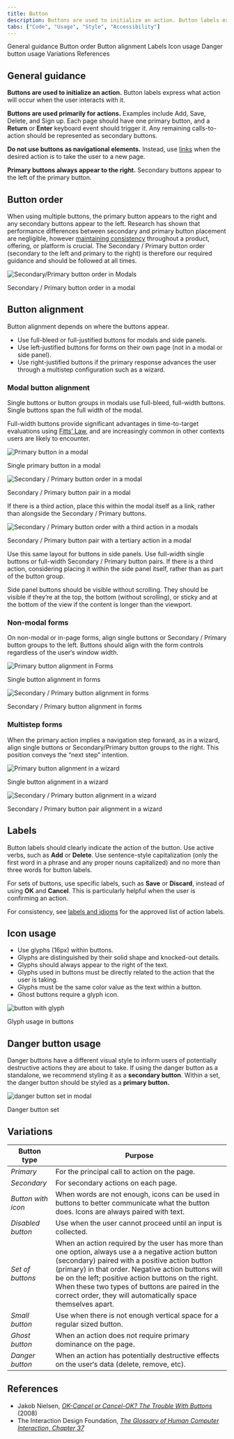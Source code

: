```yaml
---
title: Button
description: Buttons are used to initialize an action. Button labels express what action will occur when the user interacts with it.
tabs: ["Code", "Usage", "Style", "Accessibility"]
---
```


<AnchorLinks>

<AnchorLink>General guidance</AnchorLink>
<AnchorLink>Button order</AnchorLink>
<AnchorLink>Button alignment</AnchorLink>
<AnchorLink>Labels</AnchorLink>
<AnchorLink>Icon usage</AnchorLink>
<AnchorLink>Danger button usage</AnchorLink>
<AnchorLink>Variations</AnchorLink>
<AnchorLink>References</AnchorLink>

</AnchorLinks>

## General guidance

**Buttons are used to initialize an action.** Button labels express what action will occur when the user interacts with it.

**Buttons are used primarily for actions.** Examples include Add, Save, Delete, and Sign up. Each page should have one primary button, and a **Return** or **Enter** keyboard event should trigger it. Any remaining calls-to-action should be represented as secondary buttons.

**Do not use buttons as navigational elements.** Instead, use [links](/components/link/usage) when the desired action is to take the user to a new page.

**Primary buttons always appear to the right.** Secondary buttons appear to the left of the primary button.

## Button order

When using multiple buttons, the primary button appears to the right and any secondary buttons appear to the left. Research has shown that performance differences between secondary and primary button placement are negligible, however [maintaining consistency](https://www.nngroup.com/articles/ok-cancel-or-cancel-ok/) throughout a product, offering, or platform is crucial. The Secondary / Primary button order (secondary to the left and primary to the right) is therefore our required guidance and should be followed at all times.

<Row>
<Column colLg={8}>

![Secondary/Primary button order in Modals](images/button-usage-4.png)

<Caption>Secondary / Primary button order in a modal</Caption>

</Column>
</Row>

## Button alignment

Button alignment depends on where the buttons appear.

- Use full-bleed or full-justified buttons for modals and side panels.
- Use left-justified buttons for forms on their own page (not in a modal or side panel).
- Use right-justified buttons if the primary response advances the user through a multistep configuration such as a wizard.

### Modal button alignment

Single buttons or button groups in modals use full-bleed, full-width buttons. Single buttons span the full width of the modal.

Full-width buttons provide significant advantages in time-to-target evaluations using [Fitts’ Law](https://www.interaction-design.org/literature/book/the-glossary-of-human-computer-interaction/fitts-s-law), and are increasingly common in other contexts users are likely to encounter.

<Row>
<Column colLg={8}>

![Primary button in a modal](images/button-usage-3.png)

<Caption>Single primary button in a modal</Caption>

</Column>
</Row>

<Row>
<Column colLg={8}>

![Secondary / Primary button order in a modal](images/button-usage-4.png)

<Caption>Secondary / Primary button pair in a modal</Caption>

</Column>
</Row>

If there is a third action, place this within the modal itself as a link, rather than alongside the Secondary / Primary buttons.

<Row>
<Column colLg={8}>

![Secondary / Primary button order with a third action in a modals](images/button-usage-5.png)

<Caption>
  Secondary / Primary button pair with a tertiary action in a modal
</Caption>

</Column>
</Row>

Use this same layout for buttons in side panels. Use full-width single buttons or full-width Secondary / Primary button pairs. If there is a third action, considering placing it within the side panel itself, rather than as part of the button group.

Side panel buttons should be visible without scrolling. They should be visible if they’re at the top, the bottom (without scrolling), or sticky and at the bottom of the view if the content is longer than the viewport.

### Non-modal forms

On non-modal or in-page forms, align single buttons or Secondary / Primary button groups to the left. Buttons should align with the form controls regardless of the user‘s window width.

<Row>
<Column colLg={8}>

![Primary button alignment in Forms](images/button-usage-6.png)

<Caption>Single button alignment in forms</Caption>

</Column>
</Row>

<Row>
<Column colLg={8}>

![Secondary / Primary button alignment in forms](images/button-usage-7.png)

<Caption>Secondary / Primary button alignment in forms</Caption>

</Column>
</Row>

### Multistep forms

When the primary action implies a navigation step forward, as in a wizard, align single buttons or Secondary/Primary button groups to the right. This position conveys the “next step” intention.

<Row>
<Column colLg={8}>

![Primary button alignment in a wizard](images/button-usage-8.png)

<Caption>Single button alignment in a wizard</Caption>

</Column>
</Row>

<Row>
<Column colLg={8}>

![Secondary / Primary button alignment in a wizard](images/button-usage-9.png)

<Caption>Secondary / Primary button pair alignment in a wizard</Caption>

</Column>
</Row>

## Labels

Button labels should clearly indicate the action of the button. Use active verbs, such as **Add** or **Delete**. Use sentence-style capitalization (only the first word in a phrase and any proper nouns capitalized) and no more than three words for button labels.

For sets of buttons, use specific labels, such as **Save** or **Discard**, instead of using **OK** and **Cancel**. This is particularly helpful when the user is confirming an action.

For consistency, see [labels and idioms](/guidelines/content/glossary) for the approved list of action labels.

## Icon usage

- Use glyphs (16px) within buttons.
- Glyphs are distinguished by their solid shape and knocked-out details.
- Glyphs should always appear to the right of the text.
- Glyphs used in buttons must be directly related to the action that the user is taking.
- Glyphs must be the same color value as the text within a button.
- Ghost buttons require a glyph icon.

<Row>
<Column colLg={8}>

![button with glyph](images/button-usage-1.png)

<Caption>Glyph usage in buttons</Caption>

</Column>
</Row>

## Danger button usage

Danger buttons have a different visual style to inform users of potentially destructive actions they are about to take. If using the danger button as a standalone, we recommend styling it as a **secondary button**. Within a set, the danger button should be styled as a **primary button.**

<Row>
<Column colLg={8}>

![danger button set in modal](images/button-usage-2.png)

<Caption>Danger button set</Caption>

</Column>
</Row>

## Variations

| Button type        | Purpose                                                                                                                                                                                                                                                                                                                                                                           |
| ------------------ | --------------------------------------------------------------------------------------------------------------------------------------------------------------------------------------------------------------------------------------------------------------------------------------------------------------------------------------------------------------------------------- |
| _Primary_          | For the principal call to action on the page.                                                                                                                                                                                                                                                                                                                                     |
| _Secondary_        | For secondary actions on each page.                                                                                                                                                                                                                                                                                                                                               |
| _Button with icon_ | When words are not enough, icons can be used in buttons to better communicate what the button does. Icons are always paired with text.                                                                                                                                                                                                                                            |
| _Disabled button_  | Use when the user cannot proceed until an input is collected.                                                                                                                                                                                                                                                                                                                     |
| _Set of buttons_   | When an action required by the user has more than one option, always use a a negative action button (secondary) paired with a positive action button (primary) in that order. Negative action buttons will be on the left; positive action buttons on the right. When these two types of buttons are paired in the correct order, they will automatically space themselves apart. |
| _Small button_     | Use when there is not enough vertical space for a regular sized button.                                                                                                                                                                                                                                                                                                           |
| _Ghost button_     | When an action does not require primary dominance on the page.                                                                                                                                                                                                                                                                                                                    |
| _Danger button_    | When an action has potentially destructive effects on the user‘s data (delete, remove, etc).                                                                                                                                                                                                                                                                                      |

## References

- Jakob Nielsen, [_OK-Cancel or Cancel-OK? The Trouble With Buttons_](https://www.nngroup.com/articles/ok-cancel-or-cancel-ok/) (2008)
- The Interaction Design Foundation, [_The Glossary of Human Computer Interaction, Chapter 37_](https://www.interaction-design.org/literature/book/the-glossary-of-human-computer-interaction/fitts-s-law)
